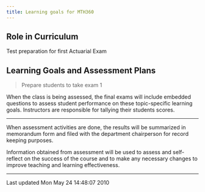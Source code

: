 ```yaml
---
title: Learning goals for MTH360
---
```


## Role in Curriculum

Test preparation for first Actuarial Exam

## Learning Goals and Assessment Plans


> Prepare students to take exam 1

When the class is being assessed, the final exams
will include embedded questions to assess student
performance on these topic-specific learning
goals. Instructors are responsible for tallying
their students scores.

----

When assessment activities are done, the results will be summarized in
memorandum form and filed with the department chairperson for record
keeping
purposes.

Information obtained from assessment will be used to assess and
self-reflect on the success of the course and to make any necessary
changes to
improve teaching and learning effectiveness.

------------------------------------------------------------------------

Last updated Mon May 24 14:48:07 2010
